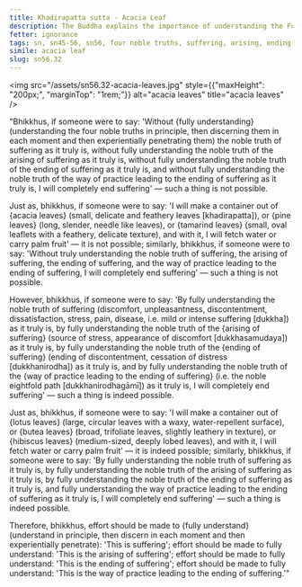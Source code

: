 ```yaml
---
title: Khadirapatta sutta - Acacia Leaf
description: The Buddha explains the importance of understanding the Four Noble Truths to end suffering with a simile of making a container out of leaves.
fetter: ignorance
tags: sn, sn45-56, sn56, four noble truths, suffering, arising, ending, cessation, way of practice, path
simile: acacia leaf
slug: sn56.32
---
```


<img src="/assets/sn56.32-acacia-leaves.jpg" style={{"maxHeight": "200px;", "marginTop": "1rem;"}} alt="acacia leaves" title="acacia leaves" />

"Bhikkhus, if someone were to say: 'Without \{fully understanding} (understanding the four noble truths in principle, then discerning them in each moment and then experientially penetrating them) the noble truth of suffering as it truly is, without fully understanding the noble truth of the arising of suffering as it truly is, without fully understanding the noble truth of the ending of suffering as it truly is, and without fully understanding the noble truth of the way of practice leading to the ending of suffering as it truly is, I will completely end suffering' — such a thing is not possible.

Just as, bhikkhus, if someone were to say: 'I will make a container out of \{acacia leaves} (small, delicate and feathery leaves [khadirapatta]), or \{pine leaves} (long, slender, needle like leaves), or \{tamarind leaves} (small, oval leaflets with a feathery, delicate texture), and with it, I will fetch water or carry palm fruit' — it is not possible; similarly, bhikkhus, if someone were to say: 'Without truly understanding the noble truth of suffering, the arising of suffering, the ending of suffering, and the way of practice leading to the ending of suffering, I will completely end suffering' — such a thing is not possible.

However, bhikkhus, if someone were to say: 'By fully understanding the noble truth of suffering (discomfort, unpleasantness, discontentment, dissatisfaction, stress, pain, disease, i.e. mild or intense suffering [dukkha]) as it truly is, by fully understanding the noble truth of the \{arising of suffering} (source of stress, appearance of discomfort [dukkhasamudaya]) as it truly is, by fully understanding the noble truth of the \{ending of suffering} (ending of discontentment, cessation of distress [dukkhanirodha]) as it truly is, and by fully understanding the noble truth of the \{way of practice leading to the ending of suffering} (i.e. the noble eightfold path [dukkhanirodhagāmī]) as it truly is, I will completely end suffering' — such a thing is indeed possible.

Just as, bhikkhus, if someone were to say: 'I will make a container out of \{lotus leaves} (large, circular leaves with a waxy, water-repellent surface), or \{butea leaves} (broad, trifoliate leaves, slightly leathery in texture), or \{hibiscus leaves} (medium-sized, deeply lobed leaves), and with it, I will fetch water or carry palm fruit' — it is indeed possible; similarly, bhikkhus, if someone were to say: 'By fully understanding the noble truth of suffering as it truly is, by fully understanding the noble truth of the arising of suffering as it truly is, by fully understanding the noble truth of the ending of suffering as it truly is, and fully understanding the way of practice leading to the ending of suffering as it truly is, I will completely end suffering' — such a thing is indeed possible.

Therefore, bhikkhus, effort should be made to \{fully understand} (understand in principle, then discern in each moment and then experientially penetrate): 'This is suffering';
effort should be made to fully understand: 'This is the arising of suffering';
effort should be made to fully understand: 'This is the ending of suffering';
effort should be made to fully understand: 'This is the way of practice leading to the ending of suffering.'"